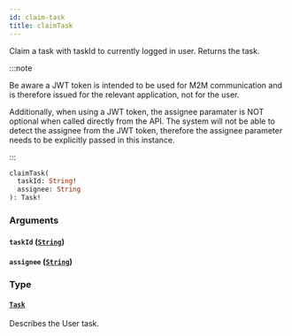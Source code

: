 ```yaml
---
id: claim-task
title: claimTask
---
```


Claim a task with taskId to currently logged in user. Returns the task.

:::note

Be aware a JWT token is intended to be used for M2M communication and is therefore issued for the relevant application, not for the user.

Additionally, when using a JWT token, the assignee paramater is NOT optional when called directly from the API. The system will not be able to detect the assignee from the JWT token, therefore the assignee parameter needs to be explicitly passed in this instance.

:::

```graphql
claimTask(
  taskId: String!
  assignee: String
): Task!

```

### Arguments

#### `taskId` ([`String`](/docs/apis-tools/tasklist-api/scalars/string))

#### `assignee` ([`String`](/docs/apis-tools/tasklist-api/scalars/string))

### Type

#### [`Task`](/docs/apis-tools/tasklist-api/objects/task)

Describes the User task.
